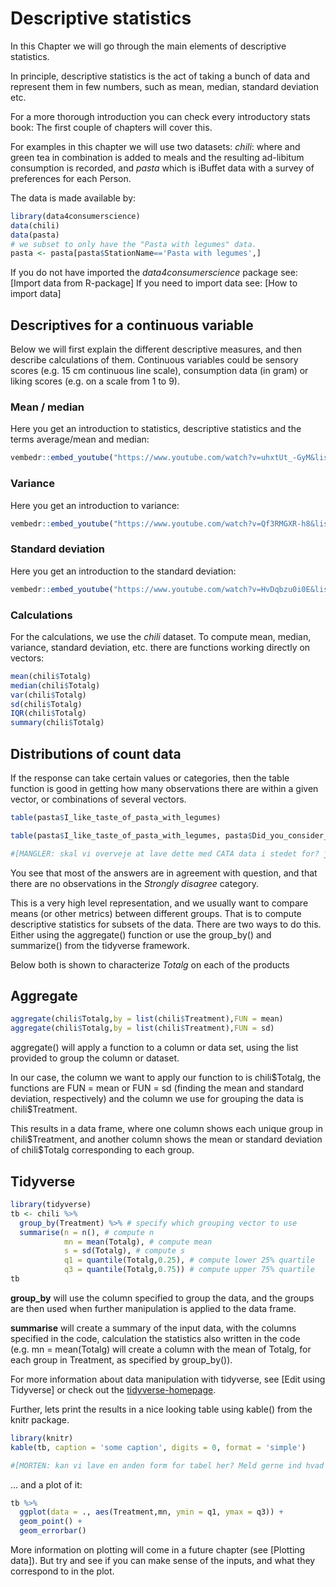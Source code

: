 # Descriptive statistics

In this Chapter we will go through the main elements of descriptive statistics.

In principle, descriptive statistics is the act of taking a bunch of data and represent them in few numbers, such as mean, median, standard deviation etc. 

For a more thorough introduction you can check every introductory stats book: The first couple of chapters will cover this. 

For examples in this chapter we will use two datasets: _chili_: where and green tea in combination is added to meals and the resulting ad-libitum consumption is recorded, and _pasta_ which is iBuffet data with a survey of preferences for each Person.

The data is made available by: 

```r
library(data4consumerscience)
data(chili)
data(pasta)
# we subset to only have the "Pasta with legumes" data. 
pasta <- pasta[pasta$StationName=='Pasta with legumes',]
```

If you do not have imported the _data4consumerscience_ package see: [Import data from R-package]
If you need to import data see: [How to import data]


## Descriptives for a continuous variable

Below we will first explain the different descriptive measures, and then describe calculations of them. Continuous variables could be sensory scores (e.g. 15 cm continuous line scale), consumption data (in gram) or liking scores (e.g. on a scale from 1 to 9).

### Mean / median

Here you get an introduction to statistics, descriptive statistics and the terms average/mean and median: 

```r
vembedr::embed_youtube("https://www.youtube.com/watch?v=uhxtUt_-GyM&list=PL1328115D3D8A2566&index=1")
```

### Variance

Here you get an introduction to variance:

```r
vembedr::embed_youtube("https://www.youtube.com/watch?v=Qf3RMGXR-h8&list=PL1328115D3D8A2566&index=4")
```

### Standard deviation

Here you get an introduction to the standard deviation:

```r
vembedr::embed_youtube("https://www.youtube.com/watch?v=HvDqbzu0i0E&list=PL1328115D3D8A2566&index=5")
```

### Calculations

For the calculations, we use the _chili_ dataset. To compute mean, median, variance, standard deviation, etc. there are functions working directly on vectors: 

```r
mean(chili$Totalg)
median(chili$Totalg)
var(chili$Totalg)
sd(chili$Totalg)
IQR(chili$Totalg)
summary(chili$Totalg)
```


## Distributions of count data

If the response can take certain values or categories, then the table function is good in getting how many observations there are within a given vector, or combinations of several vectors.

```r
table(pasta$I_like_taste_of_pasta_with_legumes)
```

```r
table(pasta$I_like_taste_of_pasta_with_legumes, pasta$Did_you_consider_the_proteincontent_of_the_dishes_you_choose)
```

```r
#[MANGLER: skal vi overveje at lave dette med CATA data i stedet for? jeg er ikke helt vild med legumes datasættet nemlig.... men kan også bare blive stående]
```

You see that most of the answers are in agreement with question, and that there are no observations in the _Strongly disagree_ category. 

This is a very high level representation, and we usually want to compare means (or other metrics) between different groups. That is to compute descriptive statistics for subsets of the data. 
There are two ways to do this. Either using the aggregate() function or use the group_by() and summarize() from the tidyverse framework. 

Below both is shown to characterize _Totalg_ on each of the products

## Aggregate

```r
aggregate(chili$Totalg,by = list(chili$Treatment),FUN = mean)
aggregate(chili$Totalg,by = list(chili$Treatment),FUN = sd)
```

aggregate() will apply a function to a column or data set, using the list provided to group the column or dataset. 

In our case, the column we want to apply our function to is chili\$Totalg, the functions are FUN = mean or FUN = sd (finding the mean and standard deviation, respectively) and the column we use for grouping the data is chili\$Treatment.

This results in a data frame, where one column shows each unique group in chili\$Treatment, and another column shows the mean or standard deviation of chili\$Totalg corresponding to each group.

## Tidyverse

```r
library(tidyverse)
tb <- chili %>% 
  group_by(Treatment) %>% # specify which grouping vector to use
  summarise(n = n(), # compute n
            mn = mean(Totalg), # compute mean
            s = sd(Totalg), # compute s
            q1 = quantile(Totalg,0.25), # compute lower 25% quartile
            q3 = quantile(Totalg,0.75)) # compute upper 75% quartile
tb  
```

**group_by** will use the column specified to group the data, and the groups are then used when further manipulation is applied to the data frame.

**summarise** will create a summary of the input data, with the columns specified in the code, calculation the statistics also written in the code (e.g. mn = mean(Totalg) will create a column with the mean of Totalg, for each group in Treatment, as specified by group_by()).

For more information about data manipulation with tidyverse, see [Edit using Tidyverse] or check out the [tidyverse-homepage](https://www.tidyverse.org/).

Further, lets print the results in a nice looking table using kable() from the knitr package. 

```r
library(knitr)
kable(tb, caption = 'some caption', digits = 0, format = 'simple')
```

```r
#[MORTEN: kan vi lave en anden form for tabel her? Meld gerne ind hvad type data det kunne være?? for den man får ud giver ikke så meget mening set fra vores side. og så skal vi overveje om "tidyverse" er nice to know viden?]

```

... and a plot of it:

```r
tb %>% 
  ggplot(data = ., aes(Treatment,mn, ymin = q1, ymax = q3)) + 
  geom_point() + 
  geom_errorbar()
```

More information on plotting will come in a future chapter (see [Plotting data]). But try and see if you can make sense of the inputs, and what they correspond to in the plot.

